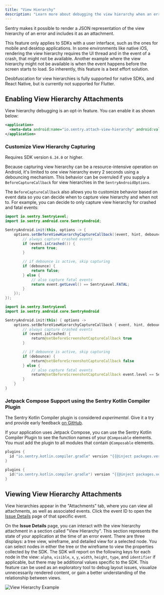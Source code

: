 ```yaml
---
title: "View Hierarchy"
description: "Learn more about debugging the view hierarchy when an error occurs. Sentry pairs the view hierarchy representation with the original event, giving you additional insight into issues."
---
```


Sentry makes it possible to render a JSON representation of the view hierarchy of an error and includes it as an <PlatformLink to="/enriching-events/attachments/">attachment</PlatformLink>.

This feature only applies to SDKs with a user interface, such as the ones for mobile and desktop applications. In some environments like native iOS, rendering the view hierarchy requires the UI thread and in the event of a crash, that might not be available. Another example where the view hierarchy might not be available is when the event happens before the screen starts to load. So inherently, this feature is a best effort solution.

<Alert>

Deobfuscation for view hierarchies is fully supported for native SDKs, and React Native, but is currently not supported for Flutter.

</Alert>

## Enabling View Hierarchy Attachments

View hierarchy debugging is an opt-in feature. You can enable it as shown below:

```xml {filename:AndroidManifest.xml}
<application>
  <meta-data android:name="io.sentry.attach-view-hierarchy" android:value="true" />
</application>
```

### Customize View Hierarchy Capturing

<Alert>

Requires SDK version `6.24.0` or higher.

</Alert>

Because capturing view hierarchy can be a resource-intensive operation on Android, it's limited to one view hierarchy every 2 seconds using a debouncing mechanism. This behavior can be overruled if you supply a `BeforeCaptureCallback` for view hierarchies in the `SentryAndroidOptions`.

The `BeforeCaptureCallback` also allows you to customize behavior based on event data so you can decide when to capture view hierarchy and when not to. For example, you can decide to only capture view hierarchy for crashed and fatal events:

```java
import io.sentry.SentryLevel;
import io.sentry.android.core.SentryAndroid;

SentryAndroid.init(this, options -> {
    options.setBeforeViewHierarchyCaptureCallback((event, hint, debounce) -> {
        // always capture crashed events
        if (event.isCrashed()) {
            return true;
        }

        // if debounce is active, skip capturing
        if (debounce) {
            return false;
        } else {
            // also capture fatal events
            return event.getLevel() == SentryLevel.FATAL;
        }
    });
});
```

```kotlin
import io.sentry.SentryLevel
import io.sentry.android.core.SentryAndroid

SentryAndroid.init(this) { options ->
    options.setBeforeViewHierarchyCaptureCallback { event, hint, debounce ->
        // always capture crashed events
        if (event.isCrashed) {
            return@setBeforeScreenshotCaptureCallback true
        }

        // if debounce is active, skip capturing
        if (debounce) {
            return@setBeforeScreenshotCaptureCallback false
        } else {
            // also capture fatal events
            return@setBeforeScreenshotCaptureCallback event.level == SentryLevel.FATAL
        }
    }
}
```

### Jetpack Compose Support using the Sentry Kotlin Compiler Plugin

<Alert>

The Sentry Kotlin Compiler plugin is considered _experimental_. Give it a try and provide early feedback [on GitHub](https://github.com/getsentry/sentry-android-gradle-plugin).

</Alert>

If your application uses Jetpack Compose, you can use the <PlatformLink to="/enhance-errors/kotlin-compiler-plugin/">Sentry Kotlin Compiler Plugin</PlatformLink> to see the function names of your `@Composable` elements. You must add the plugin to all modules that contain `@Composable` elements.

```groovy {filename:app/build.gradle}
plugins {
  id "io.sentry.kotlin.compiler.gradle" version "{{@inject packages.version('sentry.kotlin.compiler-plugin', '3.7.0') }}"
}
```

```kotlin {filename:app/build.gradle.kts}
plugins {
  id("io.sentry.kotlin.compiler.gradle") version "{{@inject packages.version('sentry.kotlin.compiler-plugin', '3.7.0') }}"
}
```

## Viewing View Hierarchy Attachments

View hierarchies appear in the "Attachments" tab, where you can view all attachments, as well as associated events. Click the event ID to open the [Issue Details](/product/issues/issue-details) page of that specific event.

<Include name="common-imgs/viewhierarchy-list-example" />

On the **Issue Details** page, you can interact with the view hierarchy attachment in a section called "View Hierarchy". This section represents the state of your application at the time of an error event. There are three displays: a tree view, wireframe, and detailed view for a selected node. You can select nodes in either the tree or the wireframe to view the properties collected by the SDK. The SDK will report on the following keys for each node in the view: `alpha`, `visible`, `x`, `y`, `width`, `height`, `type`, and `identifier` if applicable, but there may be additional values specific to the SDK. This feature can be used as an exploratory tool to debug layout issues, visualize unnecessarily rendered content, or gain a better understanding of the relationship between views.

![View Hierarchy Example](./img/viewhierarchy-example-android.png)

